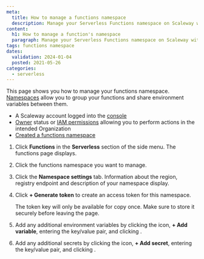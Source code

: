 ```yaml
---
meta:
  title: How to manage a functions namespace
  description: Manage your Serverless Functions namespace on Scaleway with this detailed guide.
content:
  h1: How to manage a function's namespace
  paragraph: Manage your Serverless Functions namespace on Scaleway with this detailed guide.
tags: functions namespace 
dates:
  validation: 2024-01-04
  posted: 2021-05-26
categories:
  - serverless
---
```


This page shows you how to manage your functions namespace. [Namespaces](/serverless/functions/concepts/#namespace/) allow you to group your functions and share environment variables between them.

<Macro id="requirements" />

- A Scaleway account logged into the [console](https://console.scaleway.com/)
- [Owner](/identity-and-access-management/iam/concepts/#owner/) status or [IAM permissions](/identity-and-access-management/iam/concepts/#permission/) allowing you to perform actions in the intended Organization
- [Created a functions namespace](/serverless/functions/how-to/create-a-functions-namespace/)

1. Click **Functions** in the **Serverless** section of the side menu. The functions page displays.
2. Click the functions namespace you want to manage.
3. Click the **Namespace settings** tab. Information about the region, registry endpoint and description of your namespace display.
4. Click **+ Generate token** to create an access token for this namespace.

    <Message type="important">
    The token key will only be available for copy once. Make sure to store it securely before leaving the page.
    </Message>

5. Add any additional environment variables by clicking the <Icon name="edit" /> icon, **+ Add variable**, entering the key/value pair, and clicking <Icon name="validate"/>.
6. Add any additional secrets by clicking the <Icon name="edit" /> icon, **+ Add secret**, entering the key/value pair, and clicking <Icon name="validate"/>.


